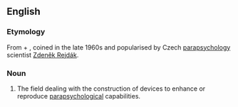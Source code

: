 ==English==

===Etymology===
From {{m|en|psycho}} + {{m|en|electronic}}, coined in the late 1960s and popularised by Czech [[parapsychology]] scientist [[Zdeněk Rejdák]].

===Noun===
{{en-noun|-}}
{{wikipedia}}
# The field dealing with the construction of devices to enhance or reproduce [[parapsychology|parapsychological]] capabilities.